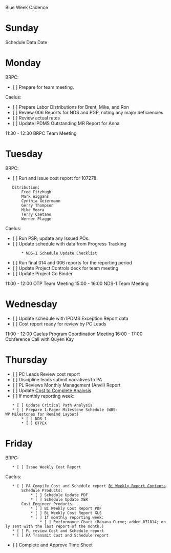 Blue Week Cadence

= Sunday =
Schedule Data Date

= Monday =
BRPC:
* [ ] Prepare for team meeting.

Caelus:
* [ ] Prepare Labor Distributions for Brent, Mike, and Ron
* [ ] Review 006 Reports for NDS and PGP, noting any major deficiencies
* [ ] Review actual rates
* [ ] Update IPDMS Outstanding MR Report for Anna

11:30 - 12:30 BRPC Team Meeting

= Tuesday =
BRPC:
* [ ] Run and issue cost report for 107278.
	Ditribution:
		Fred Fitzhugh
		Mark Wiggans
		Cynthia Geiermann
		Gerry Thompson
		Mike Moora
		Terry Caetano
		Werner Plagge

Caelus:
* [ ] Run PSR; update any Issued POs.
* [ ] Update schedule with data from Progress Tracking
        * [[NDS-1 Schedule Update Checklist]]
* [ ] Run final 014 and 006 reports for the reporting period
* [ ] Update Project Controls deck for team meeting
* [ ] Update Project Go Binder

11:00 - 12:00 OTP Team Meeting
15:00 - 16:00 NDS-1 Team Meeting

= Wednesday =
* [ ] Update schedule with IPDMS Exception Report data
* [ ] Cost report ready for review by PC Leads

11:00 - 12:00 Caelus Program Coordination Meeting
16:00 - 17:00 Conference Call with Quyen Kay

= Thursday =
* [ ] PC Leads Review cost report
* [ ] Discipline leads submit narratives to PA
* [ ] PL Reviews Monthly Management (Anvil) Report
* [ ] Update [[file:///S:/Caelus/106726/Project Controls/Project Accounting/106726 - NDS-1 & OTPEX - Cost to Complete Analysis - Through WE 032015.xlsx|Cost to Complete Analysis]]
* [ ] If monthly reporting week:
	* [ ] Update Critical Path Analysis
	* [ ] Prepare 1-Pager Milestone Schedule (WBS-WP Milestones for Remind Layout)
		* [ ] NDS-1
		* [ ] OTPEX

= Friday =
BRPC:
	* [ ] Issue Weekly Cost Report

Caelus:
	* [ ] PA Compile Cost and Schedule report [[Bi Weekly Report Contents]]
		Schedule Products:
			* [ ] Schedule Update PDF
			* [ ] Schedule Update XER
		Cost Engineer Products:
			* [ ] Bi Weekly Cost Report PDF
			* [ ] Bi Weekly Cost Report XLS
			* [ ] If monthly reporting week:
				* [ ] Performance Chart (Banana Curve; added 071814; only sent with the last report of the month.)
	* [ ] PL review Cost and Schedule report
	* [ ] PA Transmit Cost and Schedule report
* [ ] Complete and Approve Time Sheet

